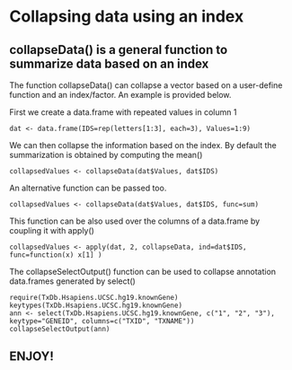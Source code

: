 # Collapsing data using an index

## collapseData() is a general function to summarize data based on an index

The function collapseData() can collapse a vector based on a user-define function
and an index/factor. An example is provided below.

First we create a data.frame with repeated values in column 1

```
dat <- data.frame(IDS=rep(letters[1:3], each=3), Values=1:9)
```

We can then collapse the information based on the index.
By default the summarization is obtained by computing the mean()

```
collapsedValues <- collapseData(dat$Values, dat$IDS)
```

An alternative function can be passed too.

```
collapsedValues <- collapseData(dat$Values, dat$IDS, func=sum)
```

This function can be also used over the columns of a data.frame by
coupling it with apply()

```
collapsedValues <- apply(dat, 2, collapseData, ind=dat$IDS, func=function(x) x[1] )
```

The collapseSelectOutput() function can be used to collapse annotation
data.frames generated by select()

```
require(TxDb.Hsapiens.UCSC.hg19.knownGene)
keytypes(TxDb.Hsapiens.UCSC.hg19.knownGene)
ann <- select(TxDb.Hsapiens.UCSC.hg19.knownGene, c("1", "2", "3"), keytype="GENEID", columns=c("TXID", "TXNAME"))
collapseSelectOutput(ann)
```

## ENJOY!
